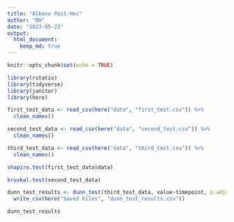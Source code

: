 ```yaml
---
title: "Alkane Post-Hoc"
author: "BH"
date: "2023-05-23"
output: 
  html_document:
    keep_md: true
---
```


```r
knitr::opts_chunk$set(echo = TRUE)
```


```r

library(rstatix)
library(tidyverse)
library(janitor)
library(here)

```


```r

first_test_data <- read_csv(here("data", "first_test.csv")) %>%
  clean_names()

second_test_data <- read_csv(here("data", "second_test.csv")) %>%
  clean_names()

third_test_data <- read_csv(here("data", "third_test.csv")) %>%
  clean_names()

```


```r

shapiro.test(first_test_data$data)

```


```r

kruskal.test(second_test_data)

```


```r

dunn_test_results <- dunn_test(third_test_data, value~timepoint, p.adjust.method = "bonferroni") %>%
  write_csv(here("Saved Files", "dunn_test_results.csv"))

dunn_test_results

```

